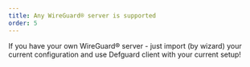 ```yaml
---
title: Any WireGuard® server is supported
order: 5
---
```


If you have your own WireGuard® server - just import (by wizard) your current configuration and use Defguard client with your current setup!
